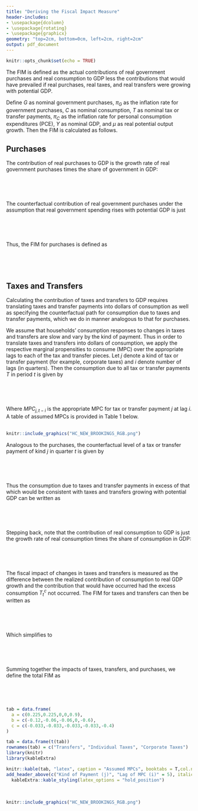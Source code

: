 ```yaml
---
title: "Deriving the Fiscal Impact Measure"
header-includes:
- \usepackage{dcolumn}
- \usepackage{rotating}
- \usepackage{graphicx}
geometry: "top=2cm, bottom=0cm, left=2cm, right=2cm"
output: pdf_document
---
```


\pagenumbering{gobble}


```r
knitr::opts_chunk$set(echo = TRUE)
```


The FIM is defined as the actual contributions of real government purchases and real consumption to GDP less the contributions that would have prevailed if real purchases, real taxes, and real transfers were growing with potential GDP.


Define $G$ as nominal government purchases, $\pi_{G}$ as the inflation rate for government purchases, $C$ as nominal consumption, $T$ as nominal tax or transfer payments, $\pi_{C}$  as the inflation rate for personal consumption expenditures (PCE), $Y$ as nominal GDP, and $\mu$ as real potential output growth. Then the FIM is calculated as follows.

## Purchases


The contribution of real purchases to GDP is the growth rate of real government purchases times the share of government in GDP: 

\ 

\begin{center} $(\frac{G_{t}}{G_{t-1}} - (1+\pi_{G})) \frac{G_{t-1}}{Y_{t-1}} = \frac{G_{t} - (1+\pi_{G})G_{t-1}}{Y_{t-1}}$ \end{center}

\ 

The counterfactual contribution of real government purchases under the assumption that real government spending rises with potential GDP is just


\ 

\begin{center} $\mu\frac{G_{t-1}}{Y_{t-1}}$ \end{center}


\ 

Thus, the FIM for purchases is defined as


\  

\begin{center} $FIM^{G}_{t} = \frac{G_{t} - (1+\pi_{G}+ \mu)G_{t-1} }{Y_{t-1}}$ \end{center}


\  

## Taxes and Transfers


Calculating the contribution of taxes and transfers to GDP requires translating taxes and transfer payments into dollars of consumption as well as specifying the counterfactual path for consumption due to taxes and transfer payments, which we do in manner analogous to that for purchases. 


We assume that households' consumption responses to changes in taxes and transfers are slow and vary by the kind of payment. Thus in order to translate taxes and transfers into dollars of consumption, we apply the respective marginal propensities to consume (MPC) over the appropriate lags to each of the tax and transfer pieces.  Let $j$ denote a kind of tax or transfer payment (for example, corporate taxes) and $i$ denote number of lags (in quarters). Then the consumption due to all tax or transfer payments $T$ in period $t$ is given by 

\ 

\begin{center} $\sum_{j=1}^{3} \sum_{i=1}^{12} MPC_{j,t-i} T_{j,t-i}$ \end{center}

\ 


Where $MPC_{j,t-i}$ is the appropriate MPC for tax or transfer payment $j$ at lag $i$. A table of assumed MPCs is provided in Table 1 below.   
\ 
\ 
\ 
\ 
\  
\  
```r

knitr::include_graphics("HC_NEW_BROOKINGS_RGB.png")

```

\pagebreak

Analogous to the purchases, the counterfactual level of a tax or transfer payment of kind $j$ in quarter $t$ is given by   


\ 

\begin{center} $\tilde{T}_{j,t} = T_{j,t}(1+\pi_{C}+ \mu)$ \end{center}

\ 

Thus the consumption due to taxes and transfer payments in excess of that which would be consistent with taxes and transfers growing with potential GDP can be   written as

\ 

\begin{center} $T^C_{t} = \sum_{j=1}^{3} \sum_{i=1}^{12} MPC_{j,t-i} (T_{j,t-i} -\tilde{T}_{j,t}) $ \end{center}

\ 

Stepping back, note that the contribution of real consumption to GDP is just the growth rate of real consumption times the share of consumption in GDP:  

\ 

\begin{center} $(\frac{C_{t}}{C_{t-1}} - (1+\pi_{C})) \frac{C_{t-1}}{Y_{t-1}} $ \end{center}

\ 

The fiscal impact of changes in taxes and transfers is measured as the difference between the realized contribution of consumption to real GDP growth and the contribution that would have occurred had the excess consumption $T^c_{t}$ not occurred. The FIM for taxes and transfers can then be written as  

\ 

\begin{center} $ FIM^T_{t} = (\frac{C_{t}}{C_{t-1}} - (1+\pi_{C})) \frac{C_{t-1}}{Y_{t-1}} - (\frac{C_{t} - T^C_{t}}{C_{t-1}} - (1+\pi_{C})) \frac{C_{t-1}}{Y_{t-1}} $ \end{center}

\ 

Which simplifies to   
 
\ 

\begin{center} $ FIM^T_{t} = \frac{T^C_{t}}{Y_{t-1}} $ \end{center} 

\ 

Summing together the impacts of taxes, transfers, and purchases, we define the total FIM as 

\ 

\begin{center} $FIM_{t} = \frac{G_{t} - (1+\pi_{G}+ \mu)G_{t-1} + T^C_{t}}{Y_{t-1}}$ \end{center}

\ 
\ 

```r

tab = data.frame(
  a = c(0.225,0.225,0,0,0.9),
  b = c(-0.12,-0.06,-0.06,0,-0.6),
  c = c(-0.033,-0.033,-0.033,-0.033,-0.4)
)

tab = data.frame(t(tab))
rownames(tab) = c("Transfers", "Individual Taxes", "Corporate Taxes")
library(knitr)
library(kableExtra)

knitr::kable(tab, "latex", caption = "Assumed MPCs", booktabs = T,col.names = c("t-1 thru t-2","t-3 thru t-4","t-5 thru t-8","t-9 thru t-12","Total MPC")) %>%
add_header_above(c("Kind of Payment (j)", "Lag of MPC (i)" = 5), italic = T) %>%
  kableExtra::kable_styling(latex_options = "hold_position")

```
\ 
\ 
\ 
\  
```r

knitr::include_graphics("HC_NEW_BROOKINGS_RGB.png")

```






